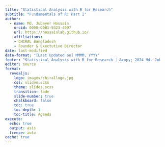 ---
title: "Statistical Analysis with R for Research"
subtitle: "Fundamentals of R: Part I"
author:
  - name: Md. Jubayer Hossain
    orcid: 0000-0001-9323-4997
    url: https://hossainlab.github.io/
    affiliations: 
    - CHIRAL Bangladesh
    - Founder & Exectutive Director
date: last-modified
date-format: "[Last Updated on] MMMM, YYYY"
footer: "Statistical Analysis with R for Research | &copy; 2024 Md. Jubayer Hossain"
editor: source
format: 
  revealjs: 
    logo: images/chirallogo.jpg 
    css: slides.scss
    theme: slides.scss
    transition: fade
    slide-number: true
    chalkboard: false
    toc: true
    toc-depth: 1
    toc-title: Agenda
execute:
  echo: true
  output: asis
  freeze: auto
cache: true
---
